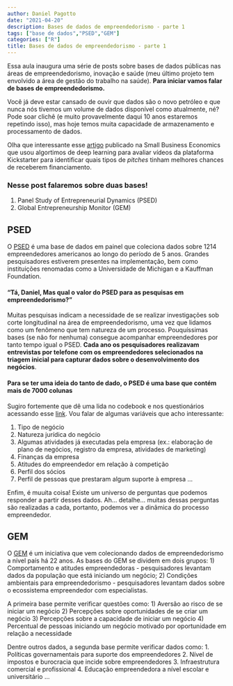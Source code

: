 ```yaml
---
author: Daniel Pagotto
date: "2021-04-20"
description: Bases de dados de empreendedorismo - parte 1
tags: ["base de dados","PSED","GEM"]
categories: ["R"]
title: Bases de dados de empreendedorismo - parte 1
---
```


Essa aula inaugura uma série de posts sobre bases de dados públicas nas áreas de empreendedorismo, inovação e saúde (meu último projeto tem envolvido a área de gestão do trabalho na saúde). **Para iniciar vamos falar de bases de empreendedorismo.**

Você já deve estar cansado de ouvir que dados são o novo petróleo e que nunca nós tivemos um volume de dados disponível como atualmente, né? Pode soar clichê (e muito provavelmente daqui 10 anos estaremos repetindo isso), mas hoje temos muita capacidade de armazenamento e processamento de dados. 

Olha que interessante esse [artigo](https://link.springer.com/article/10.1007/s11187-019-00218-w) publicado na Small Business Economics que usou algortimos de deep learning para avaliar vídeos da plataforma Kickstarter para identificar quais tipos de *pitches* tinham melhores chances de receberem financiamento. 

### Nesse post falaremos sobre duas bases!

1. Panel Study of Entrepreneurial Dynamics (PSED)
2. Global Entrepreneurship Monitor (GEM)

## PSED

O [PSED](http://www.psed.isr.umich.edu/psed/home) é uma base de dados em painel que coleciona dados sobre 1214 empreendedores americanos ao longo do período de 5 anos. Grandes pesquisadores estiverem presentes na implementação, bem como instituições renomadas como a Universidade de Michigan e a Kauffman Foundation. 

#### "Tá, Daniel, Mas qual o valor do PSED para as pesquisas em empreendedorismo?"

Muitas pesquisas indicam a necessidade de se realizar investigações sob corte longitudinal na área de empreendedorismo, uma vez que lidamos como um fenômeno que tem natureza de um processo. Pouquíssimas bases (se não for nenhuma) consegue acompanhar empreendedores por tanto tempo igual o PSED. **Cada ano os pesquisadores realizavam entrevistas por telefone com os empreendedores selecionados na triagem inicial para capturar dados sobre o desenvolvimento dos negócios**. 

#### Para se ter uma ideia do tanto de dado, o PSED é uma base que contém mais de 7000 colunas 

Sugiro fortemente que dê uma lida no codebook e nos questionários acessando esse [link](http://www.psed.isr.umich.edu/psed/data). Vou falar de algumas variáveis que acho interessante: 

1) Tipo de negócio
2) Natureza jurídica do negócio 
3) Algumas atividades já executadas pela empresa (ex.: elaboração de plano de negócios, registro da empresa, atividades de marketing)
4) Finanças da empresa
5) Atitudes do empreendedor em relação à competição
6) Perfil dos sócios
7) Perfil de pessoas que prestaram algum suporte à empresa 
... 

Enfim, é muuita coisa! Existe um universo de perguntas que podemos responder a partir desses dados. Ah... detalhe... muitas dessas perguntas são realizadas a cada, portanto, podemos ver a dinâmica do processo empreendedor. 


## GEM 

O [GEM](https://www.gemconsortium.org/) é um iniciativa que vem colecionando dados de empreendedorismo a nível país há 22 anos. As bases do GEM se dividem em dois grupos: 1) Comportamento e atitudes empreendedoras - pesquisadores levantam dados da população que está iniciando um negócio; 2) Condições ambientais para empreendedorismo - pesquisadores levantam dados sobre o ecossistema empreendedor com especialistas. 

A primeira base permite verificar questões como: 
1) Aversão ao risco de se iniciar um negócio
2) Percepções sobre oportunidades de se criar um negócio
3) Percepções sobre a capacidade de iniciar um negócio 
4) Percentual de pessoas iniciando um negócio motivado por oportunidade em relação a necessidade


Dentre outros dados, a segunda base permite verificar dados como: 
1. Políticas governamentais para suporte dos empreendedores 
2. Nível de impostos e burocracia que incide sobre empreendedores 
3. Infraestrutura comercial e profissional 
4. Educação empreendedora a nível escolar e universitário
... 

